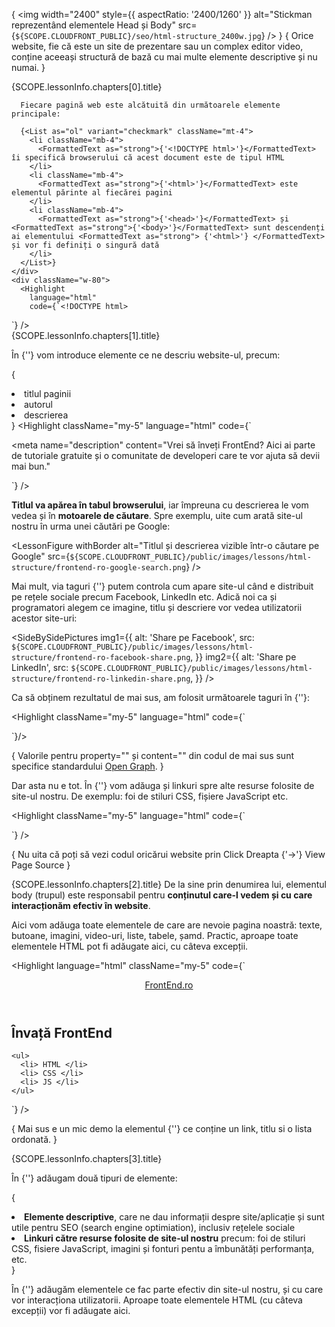 {<LessonCover>
  <img
    width="2400"
    style={{ aspectRatio: '2400/1260' }}
    alt="Stickman reprezentând elementele Head și Body"
    src={`${SCOPE.CLOUDFRONT_PUBLIC}/seo/html-structure_2400w.jpg`}
  />
</LessonCover>}
{<LessonFirstSentence>
  Orice website, fie că este un site de prezentare sau un complex
  editor video, conține aceeași structură de bază cu mai
  multe elemente descriptive și nu numai.
</LessonFirstSentence>}
<section>
  <LessonHeading as="h2" id={SCOPE.lessonInfo.chapters[0].id}>
    {SCOPE.lessonInfo.chapters[0].title}
  </LessonHeading>
  <ResponsiveFlex breakpoint={1000} className="gap-x-8">
    <div>

      Fiecare pagină web este alcătuită din următoarele elemente principale:

      {<List as="ol" variant="checkmark" className="mt-4">
        <li className="mb-4">
          <FormattedText as="strong">{'<!DOCTYPE html>'}</FormattedText> îi specifică browserului că acest document este de tipul HTML
        </li>
        <li className="mb-4">
          <FormattedText as="strong">{'<html>'}</FormattedText> este elementul părinte al fiecărei pagini
        </li>
        <li className="mb-4">
          <FormattedText as="strong">{'<head>'}</FormattedText> și <FormattedText as="strong">{'<body>'}</FormattedText> sunt descendenți ai elementului <FormattedText as="strong"> {'<html>'} </FormattedText> și vor fi definiți o singură dată
        </li>
      </List>}
    </div>
    <div className="w-80">
      <Highlight
        language="html"
        code={`<!DOCTYPE html>
<html> 
  <head>
    <!--
      ...
    -->
  </head>
  <body>
    <!-- 
      ...
    -->
  </body>
</html>`}
      />
    </div>
  </ResponsiveFlex>
</section>
<section className="my-5">
  <LessonHeading as="h2" id={SCOPE.lessonInfo.chapters[1].id}>
    {SCOPE.lessonInfo.chapters[1].title}
  </LessonHeading>
  
  În <FormattedText as="strong">{'<head>'}</FormattedText> vom introduce elemente ce ne descriu website-ul, precum:

  {<List variant="bullets">
    <li>titlul paginii</li>
    <li>autorul</li>
    <li>descrierea</li>
  </List>}
  <Highlight
          className="my-5"
          language="html"
          code={`<head>
  <title> FrontEnd.ro - Învață de la comunitatea open-source </title>

  <meta name="author" content="Alexandru Păvăloi">

  <meta 
    name="description"
    content="Vrei să înveți FrontEnd? Aici ai parte 
      de tutoriale gratuite și o comunitate de developeri care te vor ajuta să devii mai bun." 
  >
</head>`} />

  <strong>Titlul va apărea în tabul browserului</strong>, iar împreuna cu descrierea le vom vedea și în <strong>motoarele de căutare</strong>. Spre exemplu, uite cum arată site-ul nostru în urma unei căutări pe Google:

  <LessonFigure
    withBorder
    alt="Titlul și descrierea vizible într-o căutare pe Google"
    src={`${SCOPE.CLOUDFRONT_PUBLIC}/public/images/lessons/html-structure/frontend-ro-google-search.png`}
  />

  Mai mult, via taguri <FormattedText as="strong">{'<meta>'}</FormattedText> putem controla cum apare site-ul când e distribuit pe rețele sociale precum Facebook, LinkedIn etc. Adică noi ca și programatori alegem ce imagine, titlu și descriere vor vedea utilizatorii acestor site-uri:

  <SideBySidePictures
    img1={{
      alt: 'Share pe Facebook',
      src: `${SCOPE.CLOUDFRONT_PUBLIC}/public/images/lessons/html-structure/frontend-ro-facebook-share.png`,
    }}
    img2={{
      alt: 'Share pe LinkedIn',
      src: `${SCOPE.CLOUDFRONT_PUBLIC}/public/images/lessons/html-structure/frontend-ro-linkedin-share.png`,
    }}
  />

  Ca să obținem rezultatul de mai sus, am folosit următoarele taguri în <FormattedText as="strong">{'<head>'}</FormattedText>:

  <Highlight
    className="my-5"
    language="html"
    code={`<meta property="og:type" content="website" />
<meta property="og:url" content="https://FrontEnd.ro" />

<meta 
  property="og:title" 
  content="FrontEnd.ro - Învață de la comunitatea open-source" 
/>
<meta 
  property="og:description"
  content="Vrei să înveți FrontEnd? Aici ai parte 
    de tutoriale gratuite și o comunitate de developeri care te vor ajuta să devii mai bun." />

<meta property="og:image" content="https://frontend.ro/main-seo-image.jpg" />
<meta property="og:image:type" content="image/jpeg" />
<meta property="og:image:width" content="1200" />
<meta property="og:image:height" content="630" />`}/>

  {<LessonTip>
    Valorile pentru <FormattedText as="strong">property=""</FormattedText> și <FormattedText as="strong">content=""</FormattedText> din codul de mai sus sunt specifice standardului <a href="https://ogp.me/">Open Graph</a>.
  </LessonTip>}

  Dar asta nu e tot. În <FormattedText as="strong">{'<head>'}</FormattedText> vom adăuga și linkuri spre alte resurse folosite de site-ul nostru. De exemplu: foi de stiluri CSS, fișiere JavaScript etc.

  <Highlight
    className="my-5"
    language="html"
    code={`<link rel="stylesheet" href="/css/styles.css" />

<script src="/js/script.js"></script>
`} />

  {<LessonTip>
    Nu uita că poți să vezi codul oricărui website prin <FormattedText as="span">Click Dreapta {'->'} View Page Source</FormattedText>
  </LessonTip>}
</section>
<section className="my-5">
  <LessonHeading as="h2" id={SCOPE.lessonInfo.chapters[2].id}>
    {SCOPE.lessonInfo.chapters[2].title}
  </LessonHeading>
  De la sine prin denumirea lui, elementul body (trupul) este responsabil pentru <strong>conținutul care-l vedem și cu care interacționăm efectiv în website</strong>.
  
  Aici vom adăuga toate elementele de care are nevoie pagina noastră: texte, butoane, imagini, video-uri, liste, tabele, șamd. Practic, aproape toate elementele HTML pot fi adăugate aici, cu câteva excepții.

  <Highlight
    language="html"
    className="my-5"
    code={`<body>

  <header>
    <a href="https://FrontEnd.ro">
      FrontEnd.ro
    </a>
  </header>

  <main>
    <h1> Învață FrontEnd</h1>

    <ul>
      <li> HTML </li>
      <li> CSS </li>
      <li> JS </li>
    </ul>
  </main>

</body>`} />

  {<LessonTip>
    Mai sus e un mic demo la elementul
    {'<body>'}
    ce conține un link, titlu si o lista ordonată.
  </LessonTip>}
</section>
<section className="my-5">
  <LessonHeading as="h2" id={SCOPE.lessonInfo.chapters[3].id}>
    {SCOPE.lessonInfo.chapters[3].title}
  </LessonHeading>

  În <FormattedText as="strong"> {'<head>'} </FormattedText> adăugam două tipuri de elemente:

  {<List variant="bullets">
    <li>
      <strong>Elemente descriptive</strong>, care ne dau informații despre site/aplicație și sunt utile pentru SEO (search engine optimiation), inclusiv rețelele sociale
    </li>
    <li>
      <strong>Linkuri către resurse folosite de site-ul nostru</strong> precum: foi de stiluri CSS, fisiere JavaScript, imagini și fonturi pentu a îmbunătăți performanța, etc.
    </li>
  </List>}

  În <FormattedText as="strong">{'<body>'}</FormattedText> adăugăm elementele ce fac parte efectiv din site-ul nostru, și cu care vor interacționa utilizatorii. Aproape toate elementele HTML (cu câteva excepții) vor fi adăugate aici.
</section>